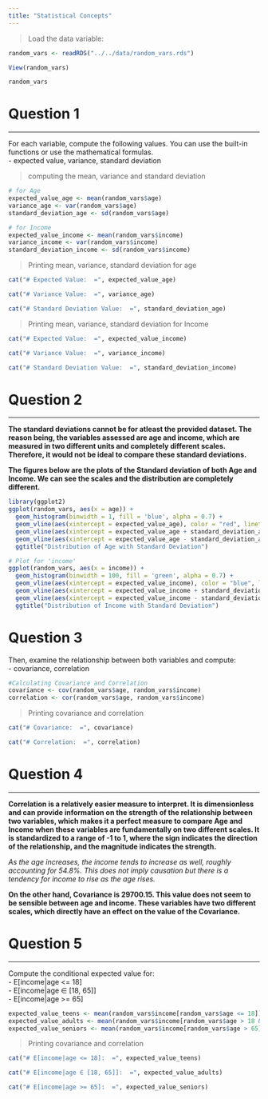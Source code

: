 ```yaml
---
title: "Statistical Concepts"
---
```


> Load the data variable:

```r
random_vars <- readRDS("../../data/random_vars.rds")

View(random_vars)

random_vars
```

# Question 1

------------------------------------------------------------------------

For each variable, compute the following values. You can use the built-in functions or use the mathematical formulas.\
- expected value, variance, standard deviation

> computing the mean, variance and standard deviation

```r
# for Age
expected_value_age <- mean(random_vars$age)
variance_age <- var(random_vars$age)
standard_deviation_age <- sd(random_vars$age)

# for Income
expected_value_income <- mean(random_vars$income)
variance_income <- var(random_vars$income)
standard_deviation_income <- sd(random_vars$income)

```

> Printing mean, variance, standard deviation for age

```r

cat("# Expected Value:  =", expected_value_age)

cat("# Variance Value:  =", variance_age)

cat("# Standard Deviation Value:  =", standard_deviation_age)
```

> Printing mean, variance, standard deviation for Income

```r

cat("# Expected Value:  =", expected_value_income)

cat("# Variance Value:  =", variance_income)

cat("# Standard Deviation Value:  =", standard_deviation_income)
```

# Question 2

------------------------------------------------------------------------

**The standard deviations cannot be for atleast the provided dataset. The reason being, the variables assessed are age and income, which are measured in two different units and completely different scales. Therefore, it would not be ideal to compare these standard deviations.**

**The figures below are the plots of the Standard deviation of both Age and Income. We can see the scales and the distribution are completely different.**

```r
library(ggplot2)
ggplot(random_vars, aes(x = age)) +
  geom_histogram(binwidth = 1, fill = 'blue', alpha = 0.7) +
  geom_vline(aes(xintercept = expected_value_age), color = "red", linetype = "dashed", size = 1) +
  geom_vline(aes(xintercept = expected_value_age + standard_deviation_age), color = "red", size = 1) +
  geom_vline(aes(xintercept = expected_value_age - standard_deviation_age), color = "red", size = 1) +
  ggtitle("Distribution of Age with Standard Deviation")

# Plot for 'income'
ggplot(random_vars, aes(x = income)) +
  geom_histogram(binwidth = 100, fill = 'green', alpha = 0.7) +
  geom_vline(aes(xintercept = expected_value_income), color = "blue", linetype = "dashed", size = 1) +
  geom_vline(aes(xintercept = expected_value_income + standard_deviation_income), color = "blue", size = 1) +
  geom_vline(aes(xintercept = expected_value_income - standard_deviation_income), color = "blue", size = 1) +
  ggtitle("Distribution of Income with Standard Deviation")
```

# Question 3

Then, examine the relationship between both variables and compute:\
- covariance, correlation

```r
#Calculating Covariance and Correlation
covariance <- cov(random_vars$age, random_vars$income)
correlation <- cor(random_vars$age, random_vars$income)
```

> Printing covariance and correlation

```r

cat("# Covariance:  =", covariance)

cat("# Correlation:  =", correlation)

```

# Question 4

------------------------------------------------------------------------

**Correlation is a relatively easier measure to interpret. It is dimensionless and can provide information on the strength of the relationship between two variables, which makes it a perfect measure to compare Age and Income when these variables are fundamentally on two different scales. It is standardized to a range of -1 to 1, where the sign indicates the direction of the relationship, and the magnitude indicates the strength.**

*As the age increases, the income tends to increase as well, roughly accounting for 54.8%. This does not imply causation but there is a tendency for income to rise as the age rises.*

**On the other hand, Covariance is 29700.15. This value does not seem to be sensible between age and income. These variables have two different scales, which directly have an effect on the value of the Covariance.**

# Question 5

------------------------------------------------------------------------

Compute the conditional expected value for:\
- E\[income\|age \<= 18\]\
- E\[income\|age ∈ \[18, 65\]\]\
- E\[income\|age \>= 65\]

```r
expected_value_teens <- mean(random_vars$income[random_vars$age <= 18])
expected_value_adults <- mean(random_vars$income[random_vars$age > 18 & random_vars$age <= 65])
expected_value_seniors <- mean(random_vars$income[random_vars$age > 65])
```

> Printing covariance and correlation

```r

cat("# E[income|age <= 18]:  =", expected_value_teens)

cat("# E[income|age ∈ [18, 65]]:  =", expected_value_adults)

cat("# E[income|age >= 65]:  =", expected_value_seniors)

```
